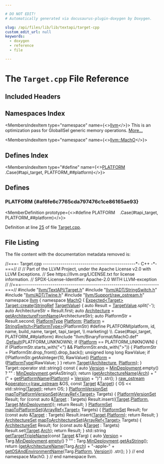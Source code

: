 ```yaml
---

# DO NOT EDIT!
# Automatically generated via docusaurus-plugin-doxygen by Doxygen.

slug: /api/files/lib/lib/textapi/target-cpp
custom_edit_url: null
keywords:
  - doxygen
  - reference
  - file

---
```





# The `Target.cpp` File Reference

<DoxygenPage pluginConfig={pluginConfig}>



## Included Headers

<IncludesList>
<IncludesListItem
  filePath="llvm/TextAPI/Target.h"
  permalink="/docs/api/files/include/include/llvm/include/llvm/textapi/target-h"
  isLocal="true" />
<IncludesListItem
  filePath="llvm/ADT/StringSwitch.h"
  permalink="/docs/api/files/include/include/llvm/include/llvm/adt/stringswitch-h"
  isLocal="true" />
<IncludesListItem
  filePath="llvm/ADT/Twine.h"
  permalink="/docs/api/files/include/include/llvm/include/llvm/adt/twine-h"
  isLocal="true" />
<IncludesListItem
  filePath="llvm/Support/raw_ostream.h"
  permalink="/docs/api/files/include/include/llvm/include/llvm/support/raw-ostream-h"
  isLocal="true" />
<IncludesListItem
  filePath="llvm/BinaryFormat/MachO.def"
  permalink=""
  isLocal="true" />
</IncludesList>

## Namespaces Index

<MembersIndex>

<MembersIndexItem
  type="namespace"
  name={<><a href="/docs/api/namespaces/llvm">llvm</a></>}>
This is an optimization pass for GlobalISel generic memory operations. <a href="/docs/api/namespaces/llvm/#details">More...</a>
</MembersIndexItem>

<MembersIndexItem
  type="namespace"
  name={<><a href="/docs/api/namespaces/llvm/macho">llvm::MachO</a></>}>
</MembersIndexItem>

</MembersIndex>

## Defines Index

<MembersIndex>

<MembersIndexItem
  type="#define"
  name={<><a href="#af6fe6c7765cda797476c1ce86165ae93">PLATFORM</a>&nbsp;&nbsp;&nbsp;  .Case(#tapi&#95;target, PLATFORM&#95;##platform)</>}>
</MembersIndexItem>

</MembersIndex>


<SectionDefinition>

## Defines

### PLATFORM {#af6fe6c7765cda797476c1ce86165ae93}

<MemberDefinition
  prototype={<>#define PLATFORM&nbsp;&nbsp;&nbsp;  .Case(#tapi&#95;target, PLATFORM&#95;##platform)</>}>

Definition at line <a href="#l00025">25</a> of file <a href="/docs/api/files/lib/lib/textapi/target-cpp">Target.cpp</a>.
</MemberDefinition>

</SectionDefinition>

## File Listing

The file content with the documentation metadata removed is:

<ProgramListing>

<Link id="l00001" /><CodeLine lineNumber="1"><span class="doxyHighlightComment">//===- Target.cpp -----------------------------------------------&#42;- C++ -&#42;-===//</span></CodeLine>
<Link id="l00002" /><CodeLine lineNumber="2"><span class="doxyHighlightComment">//</span></CodeLine>
<Link id="l00003" /><CodeLine lineNumber="3"><span class="doxyHighlightComment">// Part of the LLVM Project, under the Apache License v2.0 with LLVM Exceptions.</span></CodeLine>
<Link id="l00004" /><CodeLine lineNumber="4"><span class="doxyHighlightComment">// See https://llvm.org/LICENSE.txt for license information.</span></CodeLine>
<Link id="l00005" /><CodeLine lineNumber="5"><span class="doxyHighlightComment">// SPDX-License-Identifier: Apache-2.0 WITH LLVM-exception</span></CodeLine>
<Link id="l00006" /><CodeLine lineNumber="6"><span class="doxyHighlightComment">//</span></CodeLine>
<Link id="l00007" /><CodeLine lineNumber="7"><span class="doxyHighlightComment">//===----------------------------------------------------------------------===//</span></CodeLine>
<Link id="l00008" /><CodeLine lineNumber="8"></CodeLine>
<Link id="l00009" /><CodeLine lineNumber="9"><span class="doxyHighlightPreprocessor">#include &quot;<a href="/docs/api/files/include/include/llvm/include/llvm/textapi/target-h">llvm/TextAPI/Target.h</a>&quot;</span></CodeLine>
<Link id="l00010" /><CodeLine lineNumber="10"><span class="doxyHighlightPreprocessor">#include &quot;<a href="/docs/api/files/include/include/llvm/include/llvm/adt/stringswitch-h">llvm/ADT/StringSwitch.h</a>&quot;</span></CodeLine>
<Link id="l00011" /><CodeLine lineNumber="11"><span class="doxyHighlightPreprocessor">#include &quot;<a href="/docs/api/files/include/include/llvm/include/llvm/adt/twine-h">llvm/ADT/Twine.h</a>&quot;</span></CodeLine>
<Link id="l00012" /><CodeLine lineNumber="12"><span class="doxyHighlightPreprocessor">#include &quot;<a href="/docs/api/files/include/include/llvm/include/llvm/support/raw-ostream-h">llvm/Support/raw&#95;ostream.h</a>&quot;</span></CodeLine>
<Link id="l00013" /><CodeLine lineNumber="13"></CodeLine>
<Link id="l00014" /><CodeLine lineNumber="14"><span class="doxyHighlightKeyword">namespace </span><span class="doxyHighlight"><a href="/docs/api/namespaces/llvm">llvm</a> &#123;</span></CodeLine>
<Link id="l00015" /><CodeLine lineNumber="15"><span class="doxyHighlightKeyword">namespace </span><span class="doxyHighlight"><a href="/docs/api/namespaces/llvm/macho">MachO</a> &#123;</span></CodeLine>
<Link id="l00016" /><CodeLine lineNumber="16"></CodeLine>
<Link id="l00017" /><CodeLine lineNumber="17" lineLink="/docs/api/classes/llvm/macho/target/#ac60f765fb1e3ea2626663548ace96890"><span class="doxyHighlight"><a href="/docs/api/classes/llvm/expected">Expected&lt;Target&gt;</a> <a href="/docs/api/classes/llvm/macho/target/#ac60f765fb1e3ea2626663548ace96890">Target::create</a>(<a href="/docs/api/classes/llvm/stringref">StringRef</a> <a href="/docs/api/namespaces/llvm/#a8fb0a43aab6ba906212950167775dbb1">TargetValue</a>) &#123;</span></CodeLine>
<Link id="l00018" /><CodeLine lineNumber="18"><span class="doxyHighlight">  </span><span class="doxyHighlightKeyword">auto</span><span class="doxyHighlight"> Result = <a href="/docs/api/namespaces/llvm/#a8fb0a43aab6ba906212950167775dbb1">TargetValue</a>.split(</span><span class="doxyHighlightCharLiteral">&#39;-&#39;</span><span class="doxyHighlight">);</span></CodeLine>
<Link id="l00019" /><CodeLine lineNumber="19"><span class="doxyHighlight">  </span><span class="doxyHighlightKeyword">auto</span><span class="doxyHighlight"> ArchitectureStr = Result.first;</span></CodeLine>
<Link id="l00020" /><CodeLine lineNumber="20"><span class="doxyHighlight">  </span><span class="doxyHighlightKeyword">auto</span><span class="doxyHighlight"> <a href="/docs/api/namespaces/llvm/macho/#a70477e3fc02b7dbfd59604af47d88397">Architecture</a> = <a href="/docs/api/namespaces/llvm/macho/#a10005555774b1ad4d2a65a0904f3c573">getArchitectureFromName</a>(ArchitectureStr);</span></CodeLine>
<Link id="l00021" /><CodeLine lineNumber="21"><span class="doxyHighlight">  </span><span class="doxyHighlightKeyword">auto</span><span class="doxyHighlight"> PlatformStr = Result.second;</span></CodeLine>
<Link id="l00022" /><CodeLine lineNumber="22"><span class="doxyHighlight">  <a href="/docs/api/namespaces/llvm/macho/#a3cdacd46a54ada4abe329c88c7a92504">PlatformType</a> <a href="/docs/api/classes/llvm/macho/target/#a508e7395c12db82efde5c42ecf8985cc">Platform</a>;</span></CodeLine>
<Link id="l00023" /><CodeLine lineNumber="23"><span class="doxyHighlight">  <a href="/docs/api/classes/llvm/macho/target/#a508e7395c12db82efde5c42ecf8985cc">Platform</a> = <a href="/docs/api/classes/llvm/stringswitch">StringSwitch&lt;PlatformType&gt;</a>(PlatformStr)</span></CodeLine>
<Link id="l00024" /><CodeLine lineNumber="24"><span class="doxyHighlightPreprocessor">#define PLATFORM(platform, id, name, build&#95;name, target, tapi&#95;target,          \\</span></CodeLine>
<Link id="l00025" /><CodeLine lineNumber="25"><span class="doxyHighlightPreprocessor">                 marketing)                                                    \\</span></CodeLine>
<Link id="l00026" /><CodeLine lineNumber="26"><span class="doxyHighlightPreprocessor">  .Case(#tapi&#95;target, PLATFORM&#95;##platform)</span></CodeLine>
<Link id="l00027" /><CodeLine lineNumber="27"><span class="doxyHighlightPreprocessor">#include &quot;llvm/BinaryFormat/MachO.def&quot;</span></CodeLine>
<Link id="l00028" /><CodeLine lineNumber="28"><span class="doxyHighlight">                 .<a href="/docs/api/classes/llvm/stringswitch/#a7f0e82e8a818ca43926fceb49be81661">Default</a>(PLATFORM&#95;UNKNOWN);</span></CodeLine>
<Link id="l00029" /><CodeLine lineNumber="29"></CodeLine>
<Link id="l00030" /><CodeLine lineNumber="30"><span class="doxyHighlight">  </span><span class="doxyHighlightKeywordFlow">if</span><span class="doxyHighlight"> (<a href="/docs/api/classes/llvm/macho/target/#a508e7395c12db82efde5c42ecf8985cc">Platform</a> == PLATFORM&#95;UNKNOWN) &#123;</span></CodeLine>
<Link id="l00031" /><CodeLine lineNumber="31"><span class="doxyHighlight">    </span><span class="doxyHighlightKeywordFlow">if</span><span class="doxyHighlight"> (PlatformStr.starts&#95;with(</span><span class="doxyHighlightStringLiteral">&quot;&lt;&quot;</span><span class="doxyHighlight">) &amp;&amp; PlatformStr.ends&#95;with(</span><span class="doxyHighlightStringLiteral">&quot;&gt;&quot;</span><span class="doxyHighlight">)) &#123;</span></CodeLine>
<Link id="l00032" /><CodeLine lineNumber="32"><span class="doxyHighlight">      PlatformStr = PlatformStr.drop&#95;front().drop&#95;back();</span></CodeLine>
<Link id="l00033" /><CodeLine lineNumber="33"><span class="doxyHighlight">      </span><span class="doxyHighlightKeywordType">unsigned</span><span class="doxyHighlight"> </span><span class="doxyHighlightKeywordType">long</span><span class="doxyHighlight"> </span><span class="doxyHighlightKeywordType">long</span><span class="doxyHighlight"> RawValue;</span></CodeLine>
<Link id="l00034" /><CodeLine lineNumber="34"><span class="doxyHighlight">      </span><span class="doxyHighlightKeywordFlow">if</span><span class="doxyHighlight"> (!PlatformStr.getAsInteger(10, RawValue))</span></CodeLine>
<Link id="l00035" /><CodeLine lineNumber="35"><span class="doxyHighlight">        <a href="/docs/api/classes/llvm/macho/target/#a508e7395c12db82efde5c42ecf8985cc">Platform</a> = (<a href="/docs/api/namespaces/llvm/macho/#a3cdacd46a54ada4abe329c88c7a92504">PlatformType</a>)RawValue;</span></CodeLine>
<Link id="l00036" /><CodeLine lineNumber="36"><span class="doxyHighlight">    &#125;</span></CodeLine>
<Link id="l00037" /><CodeLine lineNumber="37"><span class="doxyHighlight">  &#125;</span></CodeLine>
<Link id="l00038" /><CodeLine lineNumber="38"></CodeLine>
<Link id="l00039" /><CodeLine lineNumber="39"><span class="doxyHighlight">  </span><span class="doxyHighlightKeywordFlow">return</span><span class="doxyHighlight"> <a href="/docs/api/classes/llvm/macho/target/#a0861396380ac0f34248d539b8f74baa2">Target</a>&#123;<a href="/docs/api/namespaces/llvm/macho/#a70477e3fc02b7dbfd59604af47d88397">Architecture</a>, <a href="/docs/api/classes/llvm/macho/target/#a508e7395c12db82efde5c42ecf8985cc">Platform</a>&#125;;</span></CodeLine>
<Link id="l00040" /><CodeLine lineNumber="40"><span class="doxyHighlight">&#125;</span></CodeLine>
<Link id="l00041" /><CodeLine lineNumber="41"></CodeLine>
<Link id="l00042" /><CodeLine lineNumber="42" lineLink="/docs/api/classes/llvm/macho/target/#ad0b01d165e54568f5471186d3bdbfc70"><span class="doxyHighlight">Target::operator std::string()</span><span class="doxyHighlightKeyword"> const </span><span class="doxyHighlight">&#123;</span></CodeLine>
<Link id="l00043" /><CodeLine lineNumber="43"><span class="doxyHighlight">  </span><span class="doxyHighlightKeyword">auto</span><span class="doxyHighlight"> <a href="/docs/api/namespaces/llvm/#a689a023f54d38d41f6d952cac41ee538">Version</a> = <a href="/docs/api/classes/llvm/macho/target/#af53288d4cf3773021c4dd4aaefc4e861">MinDeployment</a>.empty() ? </span><span class="doxyHighlightStringLiteral">&quot;&quot;</span><span class="doxyHighlight"> : <a href="/docs/api/classes/llvm/macho/target/#af53288d4cf3773021c4dd4aaefc4e861">MinDeployment</a>.getAsString();</span></CodeLine>
<Link id="l00044" /><CodeLine lineNumber="44"></CodeLine>
<Link id="l00045" /><CodeLine lineNumber="45"><span class="doxyHighlight">  </span><span class="doxyHighlightKeywordFlow">return</span><span class="doxyHighlight"> (<a href="/docs/api/namespaces/llvm/macho/#a2a0395d53f0485827bc5782c0b64a4e8">getArchitectureName</a>(<a href="/docs/api/classes/llvm/macho/target/#aee9dc737c9effa286ef632263cd45696">Arch</a>) + </span><span class="doxyHighlightStringLiteral">&quot; (&quot;</span><span class="doxyHighlight"> + <a href="/docs/api/namespaces/llvm/macho/#a9d8c760e4070b3363f0000b33c567b37">getPlatformName</a>(<a href="/docs/api/classes/llvm/macho/target/#a508e7395c12db82efde5c42ecf8985cc">Platform</a>) +</span></CodeLine>
<Link id="l00046" /><CodeLine lineNumber="46"><span class="doxyHighlight">          <a href="/docs/api/namespaces/llvm/#a689a023f54d38d41f6d952cac41ee538">Version</a> + </span><span class="doxyHighlightStringLiteral">&quot;)&quot;</span><span class="doxyHighlight">)</span></CodeLine>
<Link id="l00047" /><CodeLine lineNumber="47"><span class="doxyHighlight">      .str();</span></CodeLine>
<Link id="l00048" /><CodeLine lineNumber="48"><span class="doxyHighlight">&#125;</span></CodeLine>
<Link id="l00049" /><CodeLine lineNumber="49"></CodeLine>
<Link id="l00050" /><CodeLine lineNumber="50" lineLink="/docs/api/namespaces/llvm/macho/#a8dc6944c5e5f948826f0fc7504828d7a"><span class="doxyHighlight"><a href="/docs/api/classes/llvm/raw-ostream">raw&#95;ostream</a> &amp;<a href="/docs/api/namespaces/llvm/macho/#ac1a67dc2ed4b20506236a3f656c1b506">operator&lt;&lt;</a>(<a href="/docs/api/classes/llvm/raw-ostream">raw&#95;ostream</a> &amp;OS, </span><span class="doxyHighlightKeyword">const</span><span class="doxyHighlight"> <a href="/docs/api/classes/llvm/macho/target">Target</a> &amp;<a href="/docs/api/classes/llvm/macho/target">Target</a>) &#123;</span></CodeLine>
<Link id="l00051" /><CodeLine lineNumber="51"><span class="doxyHighlight">  OS &lt;&lt; std::string(<a href="/docs/api/classes/llvm/macho/target">Target</a>);</span></CodeLine>
<Link id="l00052" /><CodeLine lineNumber="52"><span class="doxyHighlight">  </span><span class="doxyHighlightKeywordFlow">return</span><span class="doxyHighlight"> OS;</span></CodeLine>
<Link id="l00053" /><CodeLine lineNumber="53"><span class="doxyHighlight">&#125;</span></CodeLine>
<Link id="l00054" /><CodeLine lineNumber="54"></CodeLine>
<Link id="l00055" /><CodeLine lineNumber="55" lineLink="/docs/api/namespaces/llvm/macho/#a831b4360f0de17f260ef2423128e570c"><span class="doxyHighlight"><a href="/docs/api/namespaces/llvm/macho/#a500c37639f44ea5d77355432b0bb7770">PlatformVersionSet</a> <a href="/docs/api/namespaces/llvm/macho/#a831b4360f0de17f260ef2423128e570c">mapToPlatformVersionSet</a>(<a href="/docs/api/classes/llvm/arrayref">ArrayRef&lt;Target&gt;</a> Targets) &#123;</span></CodeLine>
<Link id="l00056" /><CodeLine lineNumber="56"><span class="doxyHighlight">  <a href="/docs/api/namespaces/llvm/macho/#a500c37639f44ea5d77355432b0bb7770">PlatformVersionSet</a> Result;</span></CodeLine>
<Link id="l00057" /><CodeLine lineNumber="57"><span class="doxyHighlight">  </span><span class="doxyHighlightKeywordFlow">for</span><span class="doxyHighlight"> (</span><span class="doxyHighlightKeyword">const</span><span class="doxyHighlight"> </span><span class="doxyHighlightKeyword">auto</span><span class="doxyHighlight"> &amp;<a href="/docs/api/classes/llvm/macho/target">Target</a> : Targets)</span></CodeLine>
<Link id="l00058" /><CodeLine lineNumber="58"><span class="doxyHighlight">    Result.insert(&#123;<a href="/docs/api/classes/llvm/macho/target">Target</a>.<a href="/docs/api/classes/llvm/macho/target/#a508e7395c12db82efde5c42ecf8985cc">Platform</a>, <a href="/docs/api/classes/llvm/macho/target">Target</a>.<a href="/docs/api/classes/llvm/macho/target/#af53288d4cf3773021c4dd4aaefc4e861">MinDeployment</a>&#125;);</span></CodeLine>
<Link id="l00059" /><CodeLine lineNumber="59"><span class="doxyHighlight">  </span><span class="doxyHighlightKeywordFlow">return</span><span class="doxyHighlight"> Result;</span></CodeLine>
<Link id="l00060" /><CodeLine lineNumber="60"><span class="doxyHighlight">&#125;</span></CodeLine>
<Link id="l00061" /><CodeLine lineNumber="61"></CodeLine>
<Link id="l00062" /><CodeLine lineNumber="62" lineLink="/docs/api/namespaces/llvm/macho/#aa63f1bd00437a364087d0441126ec074"><span class="doxyHighlight"><a href="/docs/api/namespaces/llvm/macho/#a69bfa13e6b39228d219413d8fb5f46a2">PlatformSet</a> <a href="/docs/api/namespaces/llvm/macho/#a62095b1729447a66edb49f9be4d3c38a">mapToPlatformSet</a>(<a href="/docs/api/classes/llvm/arrayref">ArrayRef&lt;Target&gt;</a> Targets) &#123;</span></CodeLine>
<Link id="l00063" /><CodeLine lineNumber="63"><span class="doxyHighlight">  <a href="/docs/api/namespaces/llvm/macho/#a69bfa13e6b39228d219413d8fb5f46a2">PlatformSet</a> Result;</span></CodeLine>
<Link id="l00064" /><CodeLine lineNumber="64"><span class="doxyHighlight">  </span><span class="doxyHighlightKeywordFlow">for</span><span class="doxyHighlight"> (</span><span class="doxyHighlightKeyword">const</span><span class="doxyHighlight"> </span><span class="doxyHighlightKeyword">auto</span><span class="doxyHighlight"> &amp;<a href="/docs/api/classes/llvm/macho/target">Target</a> : Targets)</span></CodeLine>
<Link id="l00065" /><CodeLine lineNumber="65"><span class="doxyHighlight">    Result.insert(<a href="/docs/api/classes/llvm/macho/target">Target</a>.<a href="/docs/api/classes/llvm/macho/target/#a508e7395c12db82efde5c42ecf8985cc">Platform</a>);</span></CodeLine>
<Link id="l00066" /><CodeLine lineNumber="66"><span class="doxyHighlight">  </span><span class="doxyHighlightKeywordFlow">return</span><span class="doxyHighlight"> Result;</span></CodeLine>
<Link id="l00067" /><CodeLine lineNumber="67"><span class="doxyHighlight">&#125;</span></CodeLine>
<Link id="l00068" /><CodeLine lineNumber="68"></CodeLine>
<Link id="l00069" /><CodeLine lineNumber="69" lineLink="/docs/api/namespaces/llvm/macho/#ae7b7b478eaa922bb6b4e353e02beb273"><span class="doxyHighlight"><a href="/docs/api/classes/llvm/macho/architectureset">ArchitectureSet</a> <a href="/docs/api/namespaces/llvm/macho/#ae7b7b478eaa922bb6b4e353e02beb273">mapToArchitectureSet</a>(<a href="/docs/api/classes/llvm/arrayref">ArrayRef&lt;Target&gt;</a> Targets) &#123;</span></CodeLine>
<Link id="l00070" /><CodeLine lineNumber="70"><span class="doxyHighlight">  <a href="/docs/api/classes/llvm/macho/architectureset">ArchitectureSet</a> Result;</span></CodeLine>
<Link id="l00071" /><CodeLine lineNumber="71"><span class="doxyHighlight">  </span><span class="doxyHighlightKeywordFlow">for</span><span class="doxyHighlight"> (</span><span class="doxyHighlightKeyword">const</span><span class="doxyHighlight"> </span><span class="doxyHighlightKeyword">auto</span><span class="doxyHighlight"> &amp;<a href="/docs/api/classes/llvm/macho/target">Target</a> : Targets)</span></CodeLine>
<Link id="l00072" /><CodeLine lineNumber="72"><span class="doxyHighlight">    Result.set(<a href="/docs/api/classes/llvm/macho/target">Target</a>.<a href="/docs/api/classes/llvm/macho/target/#aee9dc737c9effa286ef632263cd45696">Arch</a>);</span></CodeLine>
<Link id="l00073" /><CodeLine lineNumber="73"><span class="doxyHighlight">  </span><span class="doxyHighlightKeywordFlow">return</span><span class="doxyHighlight"> Result;</span></CodeLine>
<Link id="l00074" /><CodeLine lineNumber="74"><span class="doxyHighlight">&#125;</span></CodeLine>
<Link id="l00075" /><CodeLine lineNumber="75"></CodeLine>
<Link id="l00076" /><CodeLine lineNumber="76" lineLink="/docs/api/namespaces/llvm/macho/#a0c7a01c33f06ce5b51a5037522858155"><span class="doxyHighlight">std::string <a href="/docs/api/namespaces/llvm/macho/#a0c7a01c33f06ce5b51a5037522858155">getTargetTripleName</a>(</span><span class="doxyHighlightKeyword">const</span><span class="doxyHighlight"> <a href="/docs/api/classes/llvm/macho/target">Target</a> &amp;Targ) &#123;</span></CodeLine>
<Link id="l00077" /><CodeLine lineNumber="77"><span class="doxyHighlight">  </span><span class="doxyHighlightKeyword">auto</span><span class="doxyHighlight"> <a href="/docs/api/namespaces/llvm/#a689a023f54d38d41f6d952cac41ee538">Version</a> =</span></CodeLine>
<Link id="l00078" /><CodeLine lineNumber="78"><span class="doxyHighlight">      Targ.<a href="/docs/api/classes/llvm/macho/target/#af53288d4cf3773021c4dd4aaefc4e861">MinDeployment</a>.<a href="/docs/api/classes/llvm/versiontuple/#ad07e5841d788dc29bdda972b3f92be6b">empty</a>() ? </span><span class="doxyHighlightStringLiteral">&quot;&quot;</span><span class="doxyHighlight"> : Targ.<a href="/docs/api/classes/llvm/macho/target/#af53288d4cf3773021c4dd4aaefc4e861">MinDeployment</a>.<a href="/docs/api/classes/llvm/versiontuple/#a87d3c6e7d460d48dfe0ddd2c31793fa7">getAsString</a>();</span></CodeLine>
<Link id="l00079" /><CodeLine lineNumber="79"></CodeLine>
<Link id="l00080" /><CodeLine lineNumber="80"><span class="doxyHighlight">  </span><span class="doxyHighlightKeywordFlow">return</span><span class="doxyHighlight"> (<a href="/docs/api/namespaces/llvm/macho/#a2a0395d53f0485827bc5782c0b64a4e8">getArchitectureName</a>(Targ.<a href="/docs/api/classes/llvm/macho/target/#aee9dc737c9effa286ef632263cd45696">Arch</a>) + </span><span class="doxyHighlightStringLiteral">&quot;-apple-&quot;</span><span class="doxyHighlight"> +</span></CodeLine>
<Link id="l00081" /><CodeLine lineNumber="81"><span class="doxyHighlight">          <a href="/docs/api/namespaces/llvm/macho/#a3c374ae1fb63cf873274d3da61bd31fa">getOSAndEnvironmentName</a>(Targ.<a href="/docs/api/classes/llvm/macho/target/#a508e7395c12db82efde5c42ecf8985cc">Platform</a>, <a href="/docs/api/namespaces/llvm/#a689a023f54d38d41f6d952cac41ee538">Version</a>))</span></CodeLine>
<Link id="l00082" /><CodeLine lineNumber="82"><span class="doxyHighlight">      .str();</span></CodeLine>
<Link id="l00083" /><CodeLine lineNumber="83"><span class="doxyHighlight">&#125;</span></CodeLine>
<Link id="l00084" /><CodeLine lineNumber="84"></CodeLine>
<Link id="l00085" /><CodeLine lineNumber="85"><span class="doxyHighlight">&#125; </span><span class="doxyHighlightComment">// end namespace MachO.</span></CodeLine>
<Link id="l00086" /><CodeLine lineNumber="86"><span class="doxyHighlight">&#125; </span><span class="doxyHighlightComment">// end namespace llvm.</span></CodeLine>

</ProgramListing>


</DoxygenPage>
